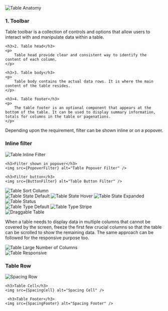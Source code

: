

<Section title="Anatomy" style={{ paddingTop: 20 }}>
	<img src={Anatomy} alt="Table Anatomy" style={{ marginBottom: 20 }} />
	<h3>1. Toolbar</h3>
	<p>
		Table toolbar is a collection of controls and options that allow users to
		interact with and manipulate data within a table.
	</p>

    <h3>2. Table head</h3>
    <p>
    	Table head provide clear and consistent way to identify the content of each column.
    </p>

    <h3>3. Table body</h3>
    <p>
    	Table body contains the actual data rows. It is where the main content of the table resides.
    </p>

    <h3>4. Table footer</h3>
    <p>
    	The table footer is an optional component that appears at the bottom of the table. It can be used to display summary information, totals for columns in the table or pagenations.
    </p>

</Section>

<Section title="Table Filter" style={{ paddingTop: 20 }}>
	<p>
		Depending upon the requirement, filter can be shown inline or on a popover.
	</p>
	<h3>Inline filter</h3>
	<img src={InlineFilter} alt="Table Inline Filter" />

    <h3>Filter shown in popover</h3>
    <img src={PopoverFilter} alt="Table Popover Filter" />

    <h3>Filter button</h3>
    <img src={ButtonFilter} alt="Table Button Filter" />

</Section>

<Section title="Sort Column" style={{ paddingTop: 20 }}>
	<img src={SortColumn} alt="Table Sort Column" />
</Section>

<Section title="Table State" style={{ paddingTop: 20 }}>
	<img src={StateDefault} alt="Table State Default" />
	<img src={StateHover} alt="Table State Hover" style={{ paddingTop: 20 }} />
	<img
		src={StateExpanded}
		alt="Table State Expanded"
		style={{ paddingTop: 20 }}
	/>
</Section>

<Section title="Table Status" style={{ paddingTop: 20 }}>
	<img src={Status} alt="Table Status" />
</Section>

<Section title="Table Types" style={{ paddingTop: 20 }}>
	<img src={TypeDefault} alt="Table Type Default" />
	<img src={TypeStripe} alt="Table Type Stripe" style={{ paddingTop: 20 }} />
</Section>

<Section title="Draggable Table" style={{ paddingTop: 20 }}>
	<img src={Draggable} alt="Draggable Table" />
</Section>

<Section title="Managing the large numbers of columns">
	<p>
		When a table needs to display data in multiple columns that cannot be
		covered by the screen, freeze the first few crucial columns so that the
		table can be scrolled to show the remaining data. The same approach can be
		followed for the responsive purpose too.
	</p>
	<img src={LargeNumberColumns} alt="Table Large Number of Columns" />
</Section>

<Section title="Responsive">
	<img src={Responsive} alt="Table Responsive" />
</Section>

<Section title="Spacings">
	<h3>Table Row</h3>
	<img src={SpacingRow} alt="Spacing Row" />

    <h3>Table Cell</h3>
    <img src={SpacingCell} alt="Spacing Cell" />

     <h3>Table Footer</h3>
    <img src={SpacingFooter} alt="Spacing Footer" />

</Section>
